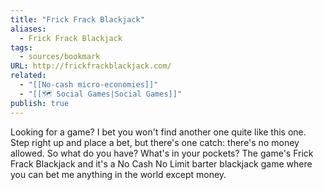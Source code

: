 ```yaml
---
title: "Frick Frack Blackjack"
aliases:
  - Frick Frack Blackjack
tags:
  - sources/bookmark
URL: http://frickfrackblackjack.com/
related:
  - "[[No-cash micro-economies]]"
  - "[[🗺️ Social Games|Social Games]]"
publish: true
---
```




Looking for a game? I bet you won't find another one quite like this one. Step right up and place a bet, but there's one catch: there's no money allowed. So what do you have? What's in your pockets? The game's Frick Frack Blackjack and it's a No Cash No Limit barter blackjack game where you can bet me anything in the world except money.